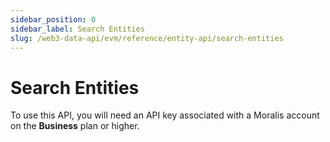 ```yaml
---
sidebar_position: 0
sidebar_label: Search Entities
slug: /web3-data-api/evm/reference/entity-api/search-entities
---
```



# Search Entities


<Admonition type="info" icon="💡" title="Premium Endpoint">
  <p>
    To use this API, you will need an API key associated with a Moralis account
    on the <strong>Business</strong> plan or higher.
  </p>
</Admonition>
<ApiReference {...config.entities.searchEntities} />
